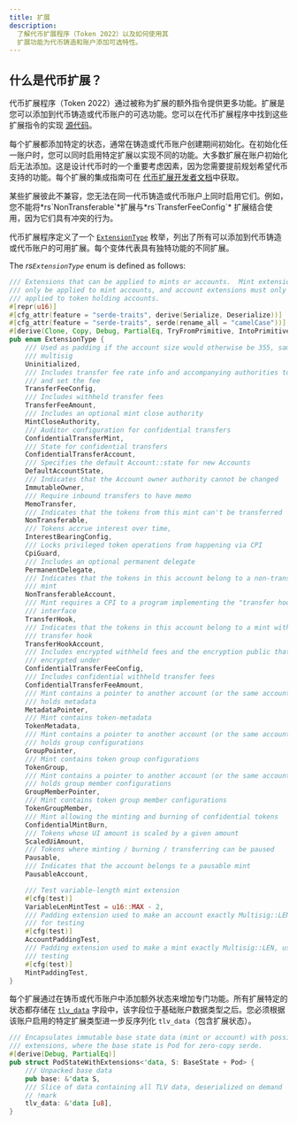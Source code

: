 ```yaml
---
title: 扩展
description:
  了解代币扩展程序（Token 2022）以及如何使用其
  扩展功能为代币铸造和账户添加可选特性。
---
```


## 什么是代币扩展？

代币扩展程序（Token
2022）通过被称为扩展的额外指令提供更多功能。扩展是您可以添加到代币铸造或代币账户的可选功能。您可以在代币扩展程序中找到这些扩展指令的实现
[源代码](https://github.com/solana-program/token-2022/tree/main/program/src/extension)。

每个扩展都添加特定的状态，通常在铸造或代币账户创建期间初始化。在初始化任一账户时，您可以同时启用特定扩展以实现不同的功能。大多数扩展在账户初始化后无法添加。这是设计代币时的一个重要考虑因素，因为您需要提前规划希望代币支持的功能。每个扩展的集成指南可在
[代币扩展开发者文档](/developers/guides/token-extensions/getting-started)中获取。

<Callout type="info">
  某些扩展彼此不兼容，您无法在同一代币铸造或代币账户上同时启用它们。例如，您不能将*rs`NonTransferable`*&#x6269;展与*rs`TransferFeeConfig`*
  扩展结合使用，因为它们具有冲突的行为。
</Callout>

代币扩展程序定义了一个
[`ExtensionType`](https://github.com/solana-program/token-2022/blob/efd0c957fefbd79882d77df5fb2dac88c001249c/program/src/extension/mod.rs#L1059)
枚举，列出了所有可以添加到代币铸造或代币账户的可用扩展。每个变体代表具有独特功能的不同扩展。

The *rs`ExtensionType`* enum is defined as follows:

```rust title="Token Extensions"
/// Extensions that can be applied to mints or accounts.  Mint extensions must
/// only be applied to mint accounts, and account extensions must only be
/// applied to token holding accounts.
#[repr(u16)]
#[cfg_attr(feature = "serde-traits", derive(Serialize, Deserialize))]
#[cfg_attr(feature = "serde-traits", serde(rename_all = "camelCase"))]
#[derive(Clone, Copy, Debug, PartialEq, TryFromPrimitive, IntoPrimitive)]
pub enum ExtensionType {
    /// Used as padding if the account size would otherwise be 355, same as a
    /// multisig
    Uninitialized,
    /// Includes transfer fee rate info and accompanying authorities to withdraw
    /// and set the fee
    TransferFeeConfig,
    /// Includes withheld transfer fees
    TransferFeeAmount,
    /// Includes an optional mint close authority
    MintCloseAuthority,
    /// Auditor configuration for confidential transfers
    ConfidentialTransferMint,
    /// State for confidential transfers
    ConfidentialTransferAccount,
    /// Specifies the default Account::state for new Accounts
    DefaultAccountState,
    /// Indicates that the Account owner authority cannot be changed
    ImmutableOwner,
    /// Require inbound transfers to have memo
    MemoTransfer,
    /// Indicates that the tokens from this mint can't be transferred
    NonTransferable,
    /// Tokens accrue interest over time,
    InterestBearingConfig,
    /// Locks privileged token operations from happening via CPI
    CpiGuard,
    /// Includes an optional permanent delegate
    PermanentDelegate,
    /// Indicates that the tokens in this account belong to a non-transferable
    /// mint
    NonTransferableAccount,
    /// Mint requires a CPI to a program implementing the "transfer hook"
    /// interface
    TransferHook,
    /// Indicates that the tokens in this account belong to a mint with a
    /// transfer hook
    TransferHookAccount,
    /// Includes encrypted withheld fees and the encryption public that they are
    /// encrypted under
    ConfidentialTransferFeeConfig,
    /// Includes confidential withheld transfer fees
    ConfidentialTransferFeeAmount,
    /// Mint contains a pointer to another account (or the same account) that
    /// holds metadata
    MetadataPointer,
    /// Mint contains token-metadata
    TokenMetadata,
    /// Mint contains a pointer to another account (or the same account) that
    /// holds group configurations
    GroupPointer,
    /// Mint contains token group configurations
    TokenGroup,
    /// Mint contains a pointer to another account (or the same account) that
    /// holds group member configurations
    GroupMemberPointer,
    /// Mint contains token group member configurations
    TokenGroupMember,
    /// Mint allowing the minting and burning of confidential tokens
    ConfidentialMintBurn,
    /// Tokens whose UI amount is scaled by a given amount
    ScaledUiAmount,
    /// Tokens where minting / burning / transferring can be paused
    Pausable,
    /// Indicates that the account belongs to a pausable mint
    PausableAccount,

    /// Test variable-length mint extension
    #[cfg(test)]
    VariableLenMintTest = u16::MAX - 2,
    /// Padding extension used to make an account exactly Multisig::LEN, used
    /// for testing
    #[cfg(test)]
    AccountPaddingTest,
    /// Padding extension used to make a mint exactly Multisig::LEN, used for
    /// testing
    #[cfg(test)]
    MintPaddingTest,
}
```

每个扩展通过在铸币或代币账户中添加额外状态来增加专门功能。所有扩展特定的状态都存储在
[`tlv_data`](https://github.com/solana-program/token-2022/blob/efd0c957fefbd79882d77df5fb2dac88c001249c/program/src/extension/mod.rs#L546)
字段中，该字段位于基础账户数据类型之后。您必须根据该账户启用的特定扩展类型进一步反序列化
`tlv_data`（包含扩展状态）。

```rust title="Token Extensions"
/// Encapsulates immutable base state data (mint or account) with possible
/// extensions, where the base state is Pod for zero-copy serde.
#[derive(Debug, PartialEq)]
pub struct PodStateWithExtensions<'data, S: BaseState + Pod> {
    /// Unpacked base data
    pub base: &'data S,
    /// Slice of data containing all TLV data, deserialized on demand
    // !mark
    tlv_data: &'data [u8],
}
```
